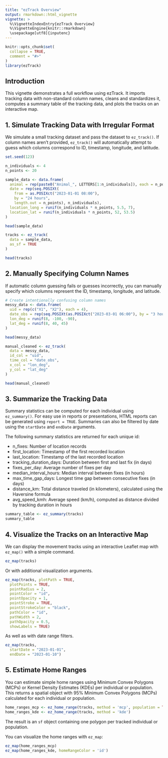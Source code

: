 ```yaml
---
title: "ezTrack Overview"
output: rmarkdown::html_vignette
vignette: >
  %\VignetteIndexEntry{ezTrack Overview}
  %\VignetteEngine{knitr::rmarkdown}
  \usepackage[utf8]{inputenc}
---
```


```r
knitr::opts_chunk$set(
  collapse = TRUE,
  comment = "#>"
)
library(ezTrack)
```

## Introduction

This vignette demonstrates a full workflow using ezTrack. It imports tracking data with non-standard column names, cleans and standardizes it, computes a summary table of the tracking data, and plots the tracks on an interactive map.

## 1. Simulate Tracking Data with Irregular Format

We simulate a small tracking dataset and pass the dataset to `ez_track()`. If column names aren't provided, `ez_track()` will automatically attempt to guess which columns correspond to ID, timestamp, longitude, and latitude.

```r
set.seed(123)

n_individuals <- 4
n_points <- 20

sample_data <- data.frame(
  animal = rep(paste0("Animal_", LETTERS[1:n_individuals]), each = n_points),
  date = rep(seq.POSIXt(
    from = as.POSIXct("2023-01-01 08:00"),
    by = "24 hours",
    length.out = n_points), n_individuals),
  location_long = runif(n_individuals * n_points, 5.5, 7),
  location_lat = runif(n_individuals * n_points, 52, 53.5)
)

head(sample_data)

tracks <- ez_track(
  data = sample_data,
  as_sf = TRUE
)

head(tracks)

```


## 2. Manually Specifying Column Names

If automatic column guessing fails or guesses incorrectly, you can manually specify which columns represent the ID, timestamp, longitude, and latitude.

```r
# Create intentionally confusing column names
messy_data <- data.frame(
  uid = rep(c("X1", "X2"), each = 4),
  date_obs = rep(seq.POSIXt(as.POSIXct("2023-03-01 06:00"), by = "3 hours", length.out = 4), 2),
  lon_deg = runif(8, -100, -90),
  lat_deg = runif(8, 40, 45)
)

head(messy_data)

manual_cleaned <- ez_track(
  data = messy_data,
  id_col = "uid",
  time_col = "date_obs",
  x_col = "lon_deg",
  y_col = "lat_deg"
)

head(manual_cleaned)
```
## 3. Summarize the Tracking Data

Summary statistics can be computed for each individual using `ez_summary()`. For easy use in reports or presentations, HTML reports can be generated using `report = TRUE`. Summaries can also be filtered by date using the `startDate` and `endDate` arguments.

The following summary statistics are returned for each unique id:

- n_fixes: Number of location records  
- first_location: Timestamp of the first recorded location  
- last_location: Timestamp of the last recorded location  
- tracking_duration_days: Duration between first and last fix (in days)  
- fixes_per_day: Average number of fixes per day  
- median_interval_hours: Median interval between fixes (in hours)  
- max_time_gap_days: Longest time gap between consecutive fixes (in days)  
- distance_km: Total distance traveled (in kilometers), calculated using the Haversine formula  
- avg_speed_kmh: Average speed (km/h), computed as distance divided by tracking duration in hours  


```r
summary_table <- ez_summary(tracks)
summary_table
```

## 4. Visualize the Tracks on an Interactive Map

We can display the movement tracks using an interactive Leaflet map with `ez_map()` with a simple command.

```r
ez_map(tracks)
```


Or with additional visualization arguments.
```r
ez_map(tracks, plotPath = TRUE,
  plotPoints = TRUE,
  pointRadius = 2,
  pointColor = "id",
  pointOpacity = 1,
  pointStroke = TRUE,
  pointStrokeColor = "black",
  pathColor = "id",
  pathWidth = 2,
  pathOpacity = 0.5,
  showLabels = TRUE)

```
As well as with date range filters.
```r
ez_map(tracks,
  startDate = "2023-01-01",
  endDate = "2023-01-10")

```
## 5. Estimate Home Ranges

You can estimate simple home ranges using Minimum Convex Polygons (MCPs) or Kernel Density Estimates (KDEs) per individual or population. This returns a spatial object with 95% Minimum Convex Polygons (MCPs) calculated for each individual or population.


```r
home_ranges_mcp <- ez_home_range(tracks, method = 'mcp', population = TRUE)
home_ranges_kde <- ez_home_range(tracks, method = 'kde')

```

The result is an `sf` object containing one polygon per tracked individual or population.

You can visualize the home ranges with `ez_map`:

```r
ez_map(home_ranges_mcp)
ez_map(home_ranges_kde, homeRangeColor = 'id')
```

